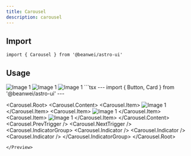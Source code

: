 ```yaml
---
title: Carousel
description: carousel
---
```



## Import

```tsx
import { Carousel } from '@beanwei/astro-ui'
```

## Usage

<Preview>
  <Fragment slot="preview">
    <Carousel.Root>
      <Carousel.Content>
        <Carousel.Item>
          <img src="https://tinyurl.com/6jurv23t" alt="Image 1" class="w-full h-64 object-cover rounded-lg" />
        </Carousel.Item>
        <Carousel.Item>
          <img src="https://tinyurl.com/7rmccdn5" alt="Image 1" class="w-full h-64 object-cover rounded-lg" />
        </Carousel.Item>
        <Carousel.Item>
          <img src="https://tinyurl.com/59jxz9uu" alt="Image 1" class="w-full h-64 object-cover rounded-lg" />
        </Carousel.Item>
      </Carousel.Content>
      <Carousel.PrevTrigger />
      <Carousel.NextTrigger />
      <Carousel.IndicatorGroup>
        <Carousel.Indicator />
        <Carousel.Indicator />
        <Carousel.Indicator />
      </Carousel.IndicatorGroup>
    </Carousel.Root>
  </Fragment>
  ```tsx
  ---
  import { Button, Card } from '@beanwei/astro-ui'
  ---

  <Carousel.Root>
    <Carousel.Content>
      <Carousel.Item>
        <img src="https://tinyurl.com/6jurv23t" alt="Image 1" class="w-full h-64 object-cover rounded-lg" />
      </Carousel.Item>
      <Carousel.Item>
        <img src="https://tinyurl.com/7rmccdn5" alt="Image 1" class="w-full h-64 object-cover rounded-lg" />
      </Carousel.Item>
      <Carousel.Item>
        <img src="https://tinyurl.com/59jxz9uu" alt="Image 1" class="w-full h-64 object-cover rounded-lg" />
      </Carousel.Item>
    </Carousel.Content>
    <Carousel.PrevTrigger />
    <Carousel.NextTrigger />
    <Carousel.IndicatorGroup>
      <Carousel.Indicator />
      <Carousel.Indicator />
      <Carousel.Indicator />
    </Carousel.IndicatorGroup>
  </Carousel.Root>
  ```
</Preview>
